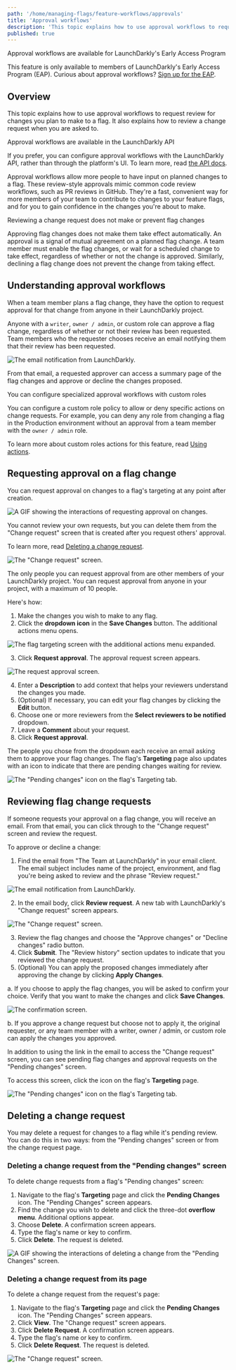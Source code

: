 ```yaml
---
path: '/home/managing-flags/feature-workflows/approvals'
title: 'Approval workflows'
description: 'This topic explains how to use approval workflows to request review for changes and review pending changes to flags.'
published: true
---
```


<Callout intent="info">
<CalloutTitle>Approval workflows are available for LaunchDarkly's Early Access Program</CalloutTitle>
<CalloutDescription>

This feature is only available to members of LaunchDarkly's Early Access Program (EAP). Curious about approval workflows? [Sign up for the EAP](http://launchdarkly.com/eap).

</CalloutDescription>
</Callout>

## Overview

This topic explains how to use approval workflows to request review for changes you plan to make to a flag. It also explains how to review a change request when you are asked to.

<Callout intent="info">
<CalloutTitle>Approval workflows are available in the LaunchDarkly API</CalloutTitle>
<CalloutDescription>

If you prefer, you can configure approval workflows with the LaunchDarkly API, rather than through the platform's UI. To learn more, read [the API docs](https://apidocs.launchdarkly.com/reference?showHidden=7f3f4#change-request-overview).

</CalloutDescription>
</Callout>

Approval workflows allow more people to have input on planned changes to a flag. These review-style approvals mimic common code review workflows, such as PR reviews in GitHub. They're a fast, convenient way for more members of your team to contribute to changes to your feature flags, and for you to gain confidence in the changes you're about to make.

<Callout intent="info">
<CalloutTitle>Reviewing a change request does not make or prevent flag changes</CalloutTitle>
<CalloutDescription>

Approving flag changes does not make them take effect automatically. An approval is a signal of mutual agreement on a planned flag change. A team member must enable the flag changes, or wait for a scheduled change to take effect, regardless of whether or not the change is approved. Similarly, declining a flag change does not prevent the change from taking effect.

</CalloutDescription>
</Callout>

## Understanding approval workflows

When a team member plans a flag change, they have the option to request approval for that change from anyone in their LaunchDarkly project. 

Anyone with a `writer`, `owner / admin`, or custom role can approve a flag change, regardless of whether or not their review has been requested. Team members who the requester chooses receive an email notifying them that their review has been requested.

![The email notification from LaunchDarkly.](../../images/approvals-email.png)

From that email, a requested approver can access a summary page of the flag changes and approve or decline the changes proposed.

<Callout intent="info">
<CalloutTitle>You can configure specialized approval workflows with custom roles</CalloutTitle>
<CalloutDescription>

You can configure a custom role policy to allow or deny specific actions on change requests. For example, you can deny any role from changing a flag in the Production environment without an approval from a team member with the `owner / admin` role.

To learn more about custom roles actions for this feature, read [Using actions](/home/account-security/custom-roles/actions).

</CalloutDescription>
</Callout>

## Requesting approval on a flag change

You can request approval on changes to a flag's targeting at any point after creation. 

![A GIF showing the interactions of requesting approval on changes.](../../images/approvals-requesting-approval.gif)

You cannot review your own requests, but you can delete them from the "Change request" screen that is created after you request others' approval.

To learn more, read [Deleting a change request](#deleting-a-change-request).

![The "Change request" screen.](../../images/approvals-approval-screen.png)

The only people you can request approval from are other members of your LaunchDarkly project. You can request approval from anyone in your project, with a maximum of 10 people.

Here's how:

1. Make the changes you wish to make to any flag. 
2. Click the **dropdown icon** in the **Save Changes** button. The additional actions menu opens.

![The flag targeting screen with the additional actions menu expanded.](../../images/approvals-request-dropdown.png)

3. Click **Request approval**. The approval request screen appears.

![The request approval screen.](../../images/approvals-request.png)

4. Enter a **Description** to add context that helps your reviewers understand the changes you made.
5. (Optional) If necessary, you can edit your flag changes by clicking the **Edit** button.
6. Choose one or more reviewers from the **Select reviewers to be notified** dropdown.
7. Leave a **Comment** about your request.
8. Click **Request approval**.

The people you chose from the dropdown each receive an email asking them to approve your flag changes. The flag's **Targeting** page also updates with an icon to indicate that there are pending changes waiting for review.

![The "Pending changes" icon on the flag's Targeting tab.](../../images/workflows-pending-changes-callout.png)

## Reviewing flag change requests

If someone requests your approval on a flag change, you will receive an email. From that email, you can click through to the "Change request" screen and review the request.

To approve or decline a change:

1. Find the email from "The Team at LaunchDarkly" in your email client. The email subject includes name of the project, environment, and flag you're being asked to review and the phrase "Review request."

![The email notification from LaunchDarkly.](../../images/approvals-email.png)

2. In the email body, click **Review request**. A new tab with LaunchDarkly's "Change request" screen appears.

![The "Change request" screen.](../../images/approvals-approval-screen.png)

3. Review the flag changes and choose the "Approve changes" or "Decline changes" radio button.
4. Click **Submit**. The "Review history" section updates to indicate that you reviewed the change request.
5. (Optional) You can apply the proposed changes immediately after approving the change by clicking **Apply Changes**.
  
  a. If you choose to apply the flag changes, you will be asked to confirm your choice. Verify that you want to make the changes and click **Save Changes**.

  ![The confirmation screen.](../../images/approvals-applying-changes.png)

  b. If you approve a change request but choose not to apply it, the original requester, or any team member with a writer, owner / admin, or custom role can apply the  changes you approved.

In addition to using the link in the email to access the "Change request" screen, you can see pending flag changes and approval requests on the "Pending changes" screen. 

To access this screen, click the icon on the flag's **Targeting** page.

![The "Pending changes" icon on the flag's Targeting tab.](../../images/workflows-pending-changes-callout.png)

## Deleting a change request

You may delete a request for changes to a flag while it's pending review. You can do this in two ways: from the 
"Pending changes" screen or from the change request page.

### Deleting a change request from the "Pending changes" screen

To delete change requests from a flag's "Pending changes" screen:

1. Navigate to the flag's **Targeting** page and click the **Pending Changes** icon. The "Pending Changes" screen appears. 
2. Find the change you wish to delete and click the three-dot **overflow menu**. Additional options appear.
3. Choose **Delete**. A confirmation screen appears.
4. Type the flag's name or key to confirm. 
5. Click **Delete**. The request is deleted.

![A GIF showing the interactions of deleting a change from the "Pending Changes" screen.](../../images/approvals-delete-from-pending-changes.gif)

### Deleting a change request from its page

To delete a change request from the request's page:

1. Navigate to the flag's **Targeting** page and click the **Pending Changes** icon. The "Pending Changes" screen appears. 
2. Click **View**. The "Change request" screen appears.
3. Click **Delete Request**. A confirmation screen appears.
4. Type the flag's name or key to confirm. 
5. Click **Delete Request**. The request is deleted.

![The "Change request" screen.](../../images/approvals-approval-screen.png)
